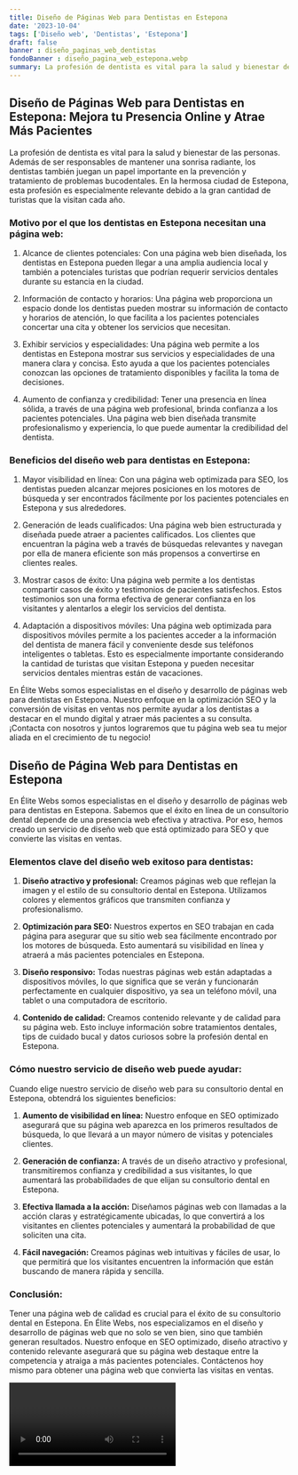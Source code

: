 ```yaml
---
title: Diseño de Páginas Web para Dentistas en Estepona
date: '2023-10-04'
tags: ['Diseño web', 'Dentistas', 'Estepona']
draft: false
banner : diseño_paginas_web_dentistas
fondoBanner : diseño_pagina_web_estepona.webp
summary: La profesión de dentista es vital para la salud y bienestar de las personas. Además de ser responsables de mantener una sonrisa radiante, los dentistas también juegan un papel importante en la prevención y tratamiento de problemas bucodentales. En la hermosa ciudad de Estepona, esta profesión es especialmente relevante debido a la gran cantidad de turistas que la visitan cada año.
---
```


## Diseño de Páginas Web para Dentistas en Estepona: Mejora tu Presencia Online y Atrae Más Pacientes

La profesión de dentista es vital para la salud y bienestar de las personas. Además de ser responsables de mantener una sonrisa radiante, los dentistas también juegan un papel importante en la prevención y tratamiento de problemas bucodentales. En la hermosa ciudad de Estepona, esta profesión es especialmente relevante debido a la gran cantidad de turistas que la visitan cada año.

### Motivo por el que los dentistas en Estepona necesitan una página web:

1. Alcance de clientes potenciales: Con una página web bien diseñada, los dentistas en Estepona pueden llegar a una amplia audiencia local y también a potenciales turistas que podrían requerir servicios dentales durante su estancia en la ciudad.

2. Información de contacto y horarios: Una página web proporciona un espacio donde los dentistas pueden mostrar su información de contacto y horarios de atención, lo que facilita a los pacientes potenciales concertar una cita y obtener los servicios que necesitan.

3. Exhibir servicios y especialidades: Una página web permite a los dentistas en Estepona mostrar sus servicios y especialidades de una manera clara y concisa. Esto ayuda a que los pacientes potenciales conozcan las opciones de tratamiento disponibles y facilita la toma de decisiones.

4. Aumento de confianza y credibilidad: Tener una presencia en línea sólida, a través de una página web profesional, brinda confianza a los pacientes potenciales. Una página web bien diseñada transmite profesionalismo y experiencia, lo que puede aumentar la credibilidad del dentista.

### Beneficios del diseño web para dentistas en Estepona:

1. Mayor visibilidad en línea: Con una página web optimizada para SEO, los dentistas pueden alcanzar mejores posiciones en los motores de búsqueda y ser encontrados fácilmente por los pacientes potenciales en Estepona y sus alrededores.

2. Generación de leads cualificados: Una página web bien estructurada y diseñada puede atraer a pacientes calificados. Los clientes que encuentran la página web a través de búsquedas relevantes y navegan por ella de manera eficiente son más propensos a convertirse en clientes reales.

3. Mostrar casos de éxito: Una página web permite a los dentistas compartir casos de éxito y testimonios de pacientes satisfechos. Estos testimonios son una forma efectiva de generar confianza en los visitantes y alentarlos a elegir los servicios del dentista.

4. Adaptación a dispositivos móviles: Una página web optimizada para dispositivos móviles permite a los pacientes acceder a la información del dentista de manera fácil y conveniente desde sus teléfonos inteligentes o tabletas. Esto es especialmente importante considerando la cantidad de turistas que visitan Estepona y pueden necesitar servicios dentales mientras están de vacaciones.

En Élite Webs somos especialistas en el diseño y desarrollo de páginas web para dentistas en Estepona. Nuestro enfoque en la optimización SEO y la conversión de visitas en ventas nos permite ayudar a los dentistas a destacar en el mundo digital y atraer más pacientes a su consulta. ¡Contacta con nosotros y juntos lograremos que tu página web sea tu mejor aliada en el crecimiento de tu negocio!

<GifSeo />

<Cta />

## Diseño de Página Web para Dentistas en Estepona

En Élite Webs somos especialistas en el diseño y desarrollo de páginas web para dentistas en Estepona. Sabemos que el éxito en línea de un consultorio dental depende de una presencia web efectiva y atractiva. Por eso, hemos creado un servicio de diseño web que está optimizado para SEO y que convierte las visitas en ventas.

### Elementos clave del diseño web exitoso para dentistas:

1. **Diseño atractivo y profesional:** Creamos páginas web que reflejan la imagen y el estilo de su consultorio dental en Estepona. Utilizamos colores y elementos gráficos que transmiten confianza y profesionalismo.

2. **Optimización para SEO:** Nuestros expertos en SEO trabajan en cada página para asegurar que su sitio web sea fácilmente encontrado por los motores de búsqueda. Esto aumentará su visibilidad en línea y atraerá a más pacientes potenciales en Estepona.

3. **Diseño responsivo:** Todas nuestras páginas web están adaptadas a dispositivos móviles, lo que significa que se verán y funcionarán perfectamente en cualquier dispositivo, ya sea un teléfono móvil, una tablet o una computadora de escritorio.

4. **Contenido de calidad:** Creamos contenido relevante y de calidad para su página web. Esto incluye información sobre tratamientos dentales, tips de cuidado bucal y datos curiosos sobre la profesión dental en Estepona.

### Cómo nuestro servicio de diseño web puede ayudar:

Cuando elige nuestro servicio de diseño web para su consultorio dental en Estepona, obtendrá los siguientes beneficios:

1. **Aumento de visibilidad en línea:** Nuestro enfoque en SEO optimizado asegurará que su página web aparezca en los primeros resultados de búsqueda, lo que llevará a un mayor número de visitas y potenciales clientes.

2. **Generación de confianza:** A través de un diseño atractivo y profesional, transmitiremos confianza y credibilidad a sus visitantes, lo que aumentará las probabilidades de que elijan su consultorio dental en Estepona.

3. **Efectiva llamada a la acción:** Diseñamos páginas web con llamadas a la acción claras y estratégicamente ubicadas, lo que convertirá a los visitantes en clientes potenciales y aumentará la probabilidad de que soliciten una cita.

4. **Fácil navegación:** Creamos páginas web intuitivas y fáciles de usar, lo que permitirá que los visitantes encuentren la información que están buscando de manera rápida y sencilla.

### Conclusión:

Tener una página web de calidad es crucial para el éxito de su consultorio dental en Estepona. En Élite Webs, nos especializamos en el diseño y desarrollo de páginas web que no solo se ven bien, sino que también generan resultados. Nuestro enfoque en SEO optimizado, diseño atractivo y contenido relevante asegurará que su página web destaque entre la competencia y atraiga a más pacientes potenciales. Contáctenos hoy mismo para obtener una página web que convierta las visitas en ventas.

<Video />

<CtaBot job='Dentistas' city='Estepona'/>

<Gmaps query='Estepona+españa+maps' />
